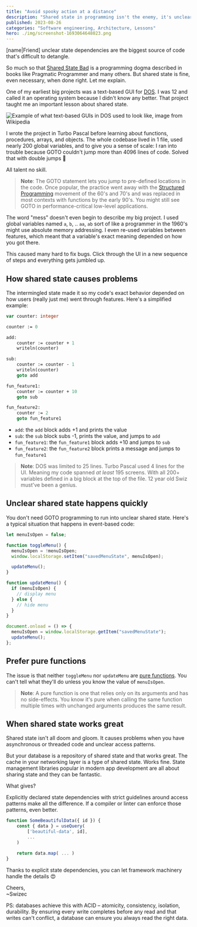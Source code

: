 ```yaml
---
title: "Avoid spooky action at a distance"
description: "Shared state in programming isn't the enemy, it's unclear dependencies that tangle your code. Keep it clean with explicit state dependencies and strict access guidelines"
published: 2023-08-26
categories: "Software engineering, Architecture, Lessons"
hero: ./img/screenshot-1693064648023.png
---
```


[name|Friend] unclear state dependencies are the biggest source of code that's difficult to detangle.

So much so that [Shared State Bad](https://swizec.com/blog/my-favorite-lessons-from-pragmatic-programmer/) is a programming dogma described in books like Pragmatic Programmer and many others. But shared state is fine, even necessary, when done right. Let me explain.

One of my earliest big projects was a text-based GUI for [DOS](https://en.wikipedia.org/wiki/DOS). I was 12 and called it an operating system because I didn't know any better. That project taught me an important lesson about shared state.

![Example of what text-based GUIs in DOS used to look like, image from Wikipedia](./img/Example-of-what-text-based-GUIs-in-DOS-used-to-look-like-image-from-Wikipediad51bh7.png)

I wrote the project in Turbo Pascal before learning about functions, procedures, arrays, and objects. The whole codebase lived in 1 file, used nearly 200 global variables, and to give you a sense of scale: I ran into trouble because GOTO couldn't jump more than 4096 lines of code. Solved that with double jumps 🤘

All talent no skill.

> **Note**: The GOTO statement lets you jump to pre-defined locations in the code. Once popular, the practice went away with the [Structured Programming](https://en.wikipedia.org/wiki/Structured_programming) movement of the 60's and 70's and was replaced in most contexts with functions by the early 90's. You might still see GOTO in performance-critical low-level applications.

The word "mess" doesn't even begin to describe my big project. I used global variables named `a`, `b`, .. `aa`, `ab` sort of like a programmer in the 1960's might use absolute memory addressing. I even re-used variables between features, which meant that a variable's exact meaning depended on how you got there.

This caused many hard to fix bugs. Click through the UI in a new sequence of steps and everything gets jumbled up.

## How shared state causes problems

The intermingled state made it so my code's exact behavior depended on how users (really just me) went through features. Here's a simplified example:

```pascal
var counter: integer

counter := 0

add:
	counter := counter + 1
	writeln(counter)

sub:
	counter := counter - 1
	writeln(counter)
	goto add

fun_feature1:
	counter := counter + 10
	goto sub

fun_feature2:
	counter := 2
	goto fun_feature1
```

- `add`: the `add` block adds +1 and prints the value
- `sub`: the `sub` block subs -1, prints the value, and jumps to `add`
- `fun_feature1`: the `fun_feature1` block adds +10 and jumps to `sub`
- `fun_feature2`: the `fun_feature2` block prints a message and jumps to `fun_feature1`

> **Note**: DOS was limited to 25 lines. Turbo Pascal used 4 lines for the UI. Meaning my code spanned _at least_ 195 screens. With all 200+ variables defined in a big block at the top of the file. 12 year old Swiz must've been a genius.

## Unclear shared state happens quickly

You don't need GOTO programming to run into unclear shared state. Here's a typical situation that happens in event-based code:

```javascript
let menuIsOpen = false;

function toggleMenu() {
  menuIsOpen = !menuIsOpen;
  window.localStorage.setItem("savedMenuState", menuIsOpen);

  updateMenu();
}

function updateMenu() {
  if (menuIsOpen) {
    // display menu
  } else {
    // hide menu
  }
}

document.onload = () => {
  menuIsOpen = window.localStorage.getItem("savedMenuState");
  updateMenu();
};
```

## Prefer pure functions

The issue is that neither `toggleMenu` nor `updateMenu` are [pure functions](https://en.wikipedia.org/wiki/Pure_function). You can't tell what they'll do unless you know the value of `menuIsOpen`.

> **Note**: A pure function is one that relies only on its arguments and has no side-effects. You know it's pure when calling the same function multiple times with unchanged arguments produces the same result.

## When shared state works great

Shared state isn't all doom and gloom. It causes problems when you have asynchronous or threaded code and unclear access patterns.

But your database is a repository of shared state and that works great. The cache in your networking layer is a type of shared state. Works fine. State management libraries popular in modern app development are all about sharing state and they can be fantastic.

What gives?

Explicitly declared state dependencies with strict guidelines around access patterns make all the difference. If a compiler or linter can enforce those patterns, even better.

```javascript
function SomeBeautifulData({ id }) {
	const { data } = useQuery(
		['beautiful-data', id],
		...
	)

	return data.map( ... )
}
```

Thanks to explicit state dependencies, you can let framework machinery handle the details 😍

Cheers,<br/>
~Swizec

PS: databases achieve this with ACID – atomicity, consistency, isolation, durability. By ensuring every write completes before any read and that writes can't conflict, a database can ensure you always read the right data.
